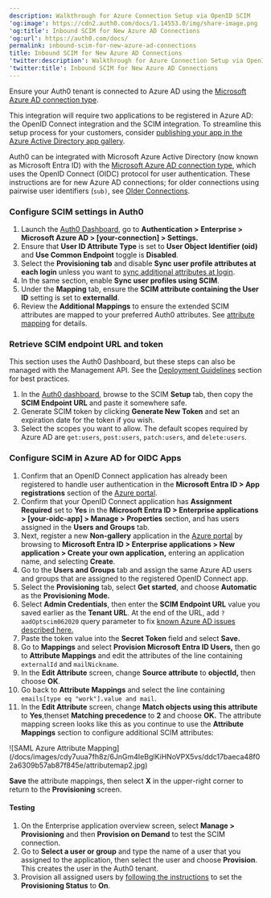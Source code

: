 ```yaml
---
description: Walkthrough for Azure Connection Setup via OpenID SCIM
'og:image': https://cdn2.auth0.com/docs/1.14553.0/img/share-image.png
'og:title': Inbound SCIM for New Azure AD Connections
'og:url': https://auth0.com/docs/
permalink: inbound-scim-for-new-azure-ad-connections
title: Inbound SCIM for New Azure AD Connections
'twitter:description': Walkthrough for Azure Connection Setup via OpenID SCIM
'twitter:title': Inbound SCIM for New Azure AD Connections
---
```

<Card title="Before you start">

Ensure your Auth0 tenant is connected to Azure AD using the [Microsoft Azure AD connection type](/docs/authenticate/identity-providers/enterprise-identity-providers/azure-active-directory/v2).

This integration will require two applications to be registered in Azure AD: the OpenID Connect integration and the SCIM integration. To streamline this setup process for your customers, consider [publishing your app in the Azure Active Directory app gallery](https://learn.microsoft.com/en-us/azure/active-directory/develop/v2-howto-app-gallery-listing#step-6---submit-your-app).

</Card>

Auth0 can be integrated with Microsoft Azure Active Directory (now known as Microsoft Entra ID) with the [Microsoft Azure AD connection type](/docs/authenticate/identity-providers/enterprise-identity-providers/azure-active-directory/v2), which uses the <Tooltip tip="OpenID: Open standard for authentication that allows applications to verify users' identities without collecting and storing login information." cta="View Glossary" href="/docs/glossary?term=OpenID">OpenID</Tooltip> Connect (OIDC) protocol for user authentication. These instructions are for new Azure AD connections; for older connections using pairwise user identifiers (`sub)`, see [Older Connections](/docs/authenticate/protocols/scim/inbound-scim-for-older-azure-ad-connections).

### Configure SCIM settings in Auth0

1. Launch the [Auth0 Dashboard](https://manage.auth0.com/#/), go to **Authentication > Enterprise > Microsoft Azure AD > [your-connection] > Settings.**
2. Ensure that **User ID Attribute Type** is set to **User Object Identifier (oid)** and **Use Common Endpoint** toggle is **Disabled**.
3. Select the **Provisioning tab** and disable **Sync user profile attributes at each login** unless you want to [sync additional attributes at login](/docs/authenticate/protocols/scim/configure-inbound-scim).
4. In the same section, enable **Sync user profiles using SCIM**.
5. Under the **Mapping** tab, ensure the **SCIM attribute containing the User ID** setting is set to **externalId**.
6. Review the **Additional Mappings** to ensure the extended SCIM attributes are mapped to your preferred Auth0 attributes. See [attribute mapping](/docs/authenticate/protocols/scim/configure-inbound-scim#attribute-mapping) for details.

### Retrieve SCIM endpoint URL and token

This section uses the <Tooltip tip="Auth0 Dashboard: Auth0's main product to configure your services." cta="View Glossary" href="/docs/glossary?term=Auth0+Dashboard">Auth0 Dashboard</Tooltip>, but these steps can also be managed with the <Tooltip tip="Management API: A product to allow customers to perform administrative tasks." cta="View Glossary" href="/docs/glossary?term=Management+API">Management API</Tooltip>. See the [Deployment Guidelines](/docs/authenticate/protocols/scim/configure-inbound-scim#deployment-guidelines) section for best practices.

1. In the [Auth0 dashboard](https://manage.auth0.com/#/), browse to the SCIM **Setup** tab, then copy the **SCIM Endpoint URL** and paste it somewhere safe.
2. Generate SCIM token by clicking **Generate New Token** and set an expiration date for the token if you wish.
3. Select the scopes you want to allow. The default scopes required by Azure AD are `get:users`, `post:users`, `patch:users`, and `delete:users`.

### Configure SCIM in Azure AD for OIDC Apps

1. Confirm that an OpenID Connect application has already been registered to handle user authentication in the **Microsoft Entra ID > App registrations** section of the [Azure portal](https://portal.azure.com).
2. Confirm that your OpenID Connect application has **Assignment Required** set to **Yes** in the **Microsoft Entra ID > Enterprise applications > [your-oidc-app] > Manage > Properties** section, and has users assigned in the **Users and Groups** tab.
3. Next, register a new  **Non-gallery** application in the [Azure portal](https://portal.azure.com) by browsing to **Microsoft Entra ID > Enterprise applications > New application > Create your own application,** entering an application name, and selecting **Create**.
4. Go to the **Users and Groups** tab and assign the same Azure AD users and groups that are assigned to the registered OpenID Connect app.
5. Select the **Provisioning** tab, select **Get started**, and choose **Automatic** as the **Provisioning Mode.**
6. Select **Admin Credentials**, then enter the **SCIM Endpoint URL** value you saved earlier as the **Tenant URL**. At the end of the URL, add `?aadOptscim062020` query parameter to fix [known Azure AD issues described here.](https://learn.microsoft.com/en-us/azure/active-directory/app-provisioning/application-provisioning-config-problem-scim-compatibility)
7. Paste the token value into the **Secret Token** field and select **Save.**
8. Go to **Mappings** and select **Provision Microsoft Entra ID Users,** then go to **Attribute Mappings** and edit the attributes of the line containing `externalId` and `mailNickname`.
9. In the **Edit Attribute** screen, change **Source attribute** to **objectId,** then choose **OK**.
10. Go back to **Attribute Mappings** and select the line containing `emails[type eq "work"].value and mail`.
11. In the **Edit Attribute** screen, change **Match objects using this attribute** to **Yes**,thenset **Matching precedence** to **2** and choose **OK.** The attribute mapping screen looks like this as you continue to use the **Attribute Mappings** section to configure additional SCIM attributes:

<Frame>![SAML Azure Attribute Mapping](/docs/images/cdy7uua7fh8z/6JnGm4IeBglKiHNoVPX5vs/ddc17baeca48f02a6309b57ab87f845e/attributemap2.jpg)</Frame>

**Save** the attribute mappings, then select **X** in the upper-right corner to return to the **Provisioning** screen.

#### Testing

1. On the Enterprise application overview screen, select **Manage > Provisioning** and then **Provision on Demand** to test the SCIM connection.
2. Go to **Select a user or group** and type the name of a user that you assigned to the application, then select the user and choose **Provision**. This creates the user in the Auth0 tenant.
3. Provision all assigned users by [following the instructions](https://learn.microsoft.com/en-us/entra/identity/app-provisioning/configure-automatic-user-provisioning-portal#provisioning-status) to set the **Provisioning Status** to **On**.